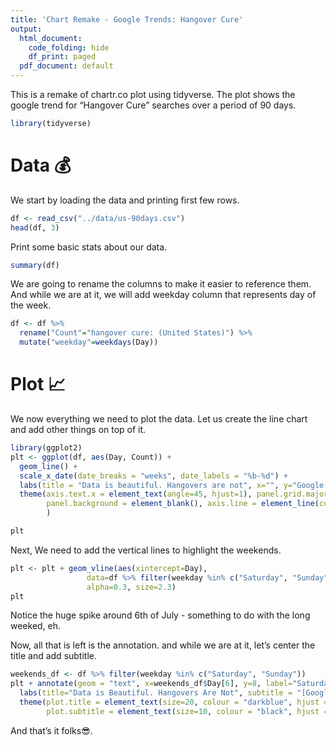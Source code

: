 ```yaml
---
title: 'Chart Remake - Google Trends: Hangover Cure'
output:
  html_document:
    code_folding: hide
    df_print: paged
  pdf_document: default
---
```


This is a remake of chartr.co plot using tidyverse. The plot shows the google trend for "Hangover Cure" searches over a period of 90 days.


```r
library(tidyverse)
```

# Data 💰
We start by loading the data and printing first few rows.

```r
df <- read_csv("../data/us-90days.csv")
head(df, 3)
```

Print some basic stats about our data.

```r
summary(df)
```

We are going to rename the columns to make it easier to reference them. And while we are at it, we will add weekday column that represents day of the week.
```r
df <- df %>%
  rename("Count"="hangover cure: (United States)") %>%
  mutate("weekday"=weekdays(Day))

```


# Plot 📈

We now everything we need to plot the data. Let us create the line chart and add other things on top of it.

```r
library(ggplot2)
plt <- ggplot(df, aes(Day, Count)) + 
  geom_line() +
  scale_x_date(date_breaks = "weeks", date_labels = "%b-%d") +
  labs(title = "Data is beautiful. Hangovers are not", x="", y="Google Search Volume (Indexed, 100 = Maximum)") + 
  theme(axis.text.x = element_text(angle=45, hjust=1), panel.grid.major = element_blank(), panel.grid.minor = element_blank(),
        panel.background = element_blank(), axis.line = element_line(colour = "darkgray")
        )

plt
```

Next, We need to add the vertical lines to highlight the weekends.

```r
plt <- plt + geom_vline(aes(xintercept=Day), 
                 data=df %>% filter(weekday %in% c("Saturday", "Sunday")), color="gray", 
                 alpha=0.3, size=2.3)
plt
```

Notice the huge spike around 6th of July - something to do with the long weeked, eh.

Now, all that is left is the annotation. and while we are at it, let's center the title and add subtitle.

```r
weekends_df <- df %>% filter(weekday %in% c("Saturday", "Sunday"))
plt + annotate(geom = "text", x=weekends_df$Day[6], y=8, label="Saturday & Sunday", color="darkblue", size=2) + 
  labs(title="Data is Beautiful. Hangovers Are Not", subtitle = "[Google Search Volume for \"hangover cure\"]") +
  theme(plot.title = element_text(size=20, colour = "darkblue", hjust = 0.4),
        plot.subtitle = element_text(size=10, colour = "black", hjust = 0.4))
```

And that's it folks😎.
